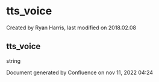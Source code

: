 
# tts_voice 

 Created by  Ryan Harris, last modified on 2018.02.08

## tts_voice

string

Document generated by Confluence on nov 11, 2022 04:24
